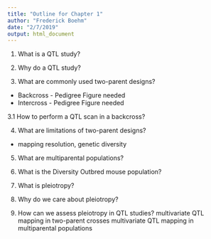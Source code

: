 ```yaml
---
title: "Outline for Chapter 1"
author: "Frederick Boehm"
date: "2/7/2019"
output: html_document
---
```


1. What is a QTL study?

2. Why do a QTL study? 

3. What are commonly used two-parent designs?
  - Backcross - Pedigree Figure needed
  - Intercross - Pedigree Figure needed

3.1 How to perform a QTL scan in a backcross? 

4. What are limitations of two-parent designs?
  - mapping resolution, genetic diversity



5. What are multiparental populations?

6. What is the Diversity Outbred mouse population?

7. What is pleiotropy? 

8. Why do we care about pleiotropy? 

9. How can we assess pleiotropy in QTL studies? 
  multivariate QTL mapping in two-parent crosses
  multivariate QTL mapping in multiparental populations




